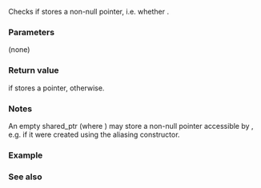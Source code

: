 {{cpp/memory/shared_ptr/title|operator bool}}
{{cpp/memory/shared_ptr/navbar}}
{{ddcl|
explicit operator bool() const noexcept;
}}

Checks if {{c|*this}} stores a non-null pointer, i.e. whether {{c|1=get() != nullptr}}.

===Parameters===
(none)

===Return value===
{{c|true}} if {{c|*this}} stores a pointer, {{c|false}} otherwise.

===Notes===
An empty shared_ptr (where {{c|1=use_count() == 0}}) may store a non-null pointer accessible by {{lc|get()}}, e.g. if it were created using the aliasing constructor.

===Example===
{{example
|code=
#include &lt;iostream&gt;
#include &lt;memory&gt;

void report(std::shared_ptr&lt;int&gt; ptr) 
{
    if (ptr)
        std::cout &lt;&lt; "*ptr=" &lt;&lt; *ptr &lt;&lt; "\n";
    else
        std::cout &lt;&lt; "ptr is not a valid pointer.\n";
}

int main()
{
    std::shared_ptr&lt;int&gt; ptr;
    report(ptr);

    ptr = std::make_shared&lt;int&gt;(7);
    report(ptr);
}
|output=
ptr is not a valid pointer.
*ptr=7
}}

===See also===
{{dsc begin}}
{{dsc inc|cpp/memory/shared_ptr/dsc get}}
{{dsc end}}

{{langlinks|de|es|fr|it|ja|pt|ru|zh}}
